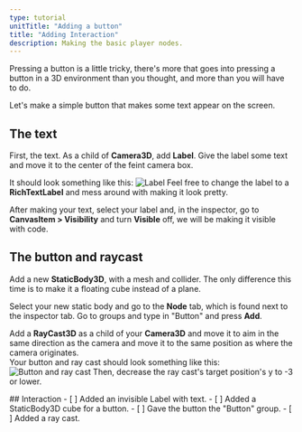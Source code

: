 ```yaml
---
type: tutorial
unitTitle: "Adding a button"
title: "Adding Interaction"
description: Making the basic player nodes.
---
```



Pressing a button is a little tricky, there's more that goes into pressing a button in a 3D environment than you thought, and more than you will have to do.

Let's make a simple button that makes some text appear on the screen.

## The text

First, the text. As a child of **Camera3D**, add **Label**.
Give the label some text and move it to the center of the feint camera box.

It should look something like this:
![Label](/src/assets/godot/3D/Label.png)
Feel free to change the label to a **RichTextLabel** and mess around with making it look pretty.

After making your text, select your label and, in the inspector, go to **CanvasItem > Visibility** and turn **Visible** off, we will be making it visible with code.

## The button and raycast

Add a new **StaticBody3D**, with a mesh and collider.
The only difference this time is to make it a floating cube instead of a plane.

Select your new static body and go to the **Node** tab, which is found next to the inspector tab.
Go to groups and type in "Button" and press **Add**.

Add a **RayCast3D** as a child of your **Camera3D** and move it to aim in the same direction as the camera and move it to the same position as where the camera originates.  
Your button and ray cast should look something like this:
![Button and ray cast](/src/assets/godot/3D/RayCastButton.png)
Then, decrease the ray cast's target position's y to -3 or lower.

<Box>
## Interaction
<Checklist>
- [ ] Added an invisible Label with text.
- [ ] Added a StaticBody3D cube for a button.
- [ ] Gave the button the "Button" group.
- [ ] Added a ray cast.
</Checklist>
</Box>